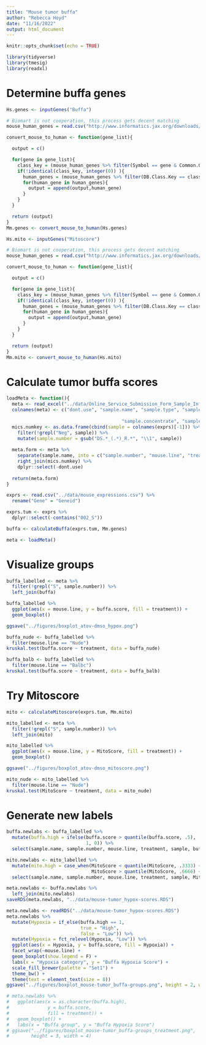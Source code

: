 ```yaml
---
title: "Mouse tumor buffa"
author: "Rebecca Hoyd"
date: "11/16/2022"
output: html_document
---
```


```r
knitr::opts_chunk$set(echo = TRUE)

library(tidyverse)
library(tmesig)
library(readxl)

```

# Determine buffa genes

```r
Hs.genes <- inputGenes("Buffa")

# Biomart is not cooperation, this process gets decent matching
mouse_human_genes = read.csv("http://www.informatics.jax.org/downloads/reports/HOM_MouseHumanSequence.rpt",sep="\t")

convert_mouse_to_human <- function(gene_list){

  output = c()

  for(gene in gene_list){
    class_key = (mouse_human_genes %>% filter(Symbol == gene & Common.Organism.Name=="human"))[['DB.Class.Key']]
    if(!identical(class_key, integer(0)) ){
      human_genes = (mouse_human_genes %>% filter(DB.Class.Key == class_key & Common.Organism.Name=="mouse, laboratory"))[,"Symbol"]
      for(human_gene in human_genes){
        output = append(output,human_gene)
      }
    }
  }

  return (output)
}
Mm.genes <- convert_mouse_to_human(Hs.genes)
```
```r
Hs.mito <- inputGenes("Mitoscore")

# Biomart is not cooperation, this process gets decent matching
mouse_human_genes = read.csv("http://www.informatics.jax.org/downloads/reports/HOM_MouseHumanSequence.rpt",sep="\t")

convert_mouse_to_human <- function(gene_list){

  output = c()

  for(gene in gene_list){
    class_key = (mouse_human_genes %>% filter(Symbol == gene & Common.Organism.Name=="human"))[['DB.Class.Key']]
    if(!identical(class_key, integer(0)) ){
      human_genes = (mouse_human_genes %>% filter(DB.Class.Key == class_key & Common.Organism.Name=="mouse, laboratory"))[,"Symbol"]
      for(human_gene in human_genes){
        output = append(output,human_gene)
      }
    }
  }

  return (output)
}
Mm.mito <- convert_mouse_to_human(Hs.mito)
```

# Calculate tumor buffa scores

```r
loadMeta <- function(){
  meta <- read_excel("../data/Online_Service_Submission_Form_Sample_Info_and_Group_Comparison-zymo.xlsx", sheet = 2)
  colnames(meta) <- c("dont.use", "sample.name", "sample.type", "sample.in",
  
                                          "sample.concentrate", "sample.volume", "sample.hazardous")
  mics.numkey <- as.data.frame(cbind(sample = colnames(exprs)[-1])) %>%
    filter(!grepl("Neg", sample)) %>%
    mutate(sample.number = gsub("DS.*_(.*)_R.*", "\\1", sample))
  
  meta.form <- meta %>%
    separate(sample.name, into = c("sample.number", "mouse.line", "treatment"), remove = F) %>%
    right_join(mics.numkey) %>%
    dplyr::select(-dont.use)
  
  return(meta.form)
}
```

```r
exprs <- read.csv("../data/mouse_expressions.csv") %>%
  rename("Gene" = "Geneid")

exprs.tum <- exprs %>%
  dplyr::select(-contains("002_S"))

buffa <- calculateBuffa(exprs.tum, Mm.genes)

meta <- loadMeta()
```

# Visualize groups

```r
buffa_labelled <- meta %>%
  filter(!grepl("S", sample.number)) %>%
  left_join(buffa)

buffa_labelled %>%
  ggplot(aes(x = mouse.line, y = buffa.score, fill = treatment)) +
  geom_boxplot()

ggsave("../figures/boxplot_atov-dmso_hypox.png")
```

```r
buffa_nude <- buffa_labelled %>%
  filter(mouse.line == "Nude")
kruskal.test(buffa.score ~ treatment, data = buffa_nude)

buffa_balb <- buffa_labelled %>%
  filter(mouse.line == "Balbc")
kruskal.test(buffa.score ~ treatment, data = buffa_balb)
```

# Try Mitoscore

```r
mito <- calculateMitoscore(exprs.tum, Mm.mito)

mito_labelled <- meta %>%
  filter(!grepl("S", sample.number)) %>%
  left_join(mito)

mito_labelled %>%
  ggplot(aes(x = mouse.line, y = MitoScore, fill = treatment)) +
  geom_boxplot()

ggsave("../figures/boxplot_atov-dmso_mitoscore.png")
```

```r
mito_nude <- mito_labelled %>%
  filter(mouse.line == "Nude")
kruskal.test(MitoScore ~ treatment, data = mito_nude)
```

# Generate new labels

```r
buffa.newlabs <- buffa_labelled %>%
  mutate(buffa.high = ifelse(buffa.score > quantile(buffa.score, .5),
                             1, 0)) %>%
  select(sample.name, sample.number, mouse.line, treatment, sample, buffa.score, buffa.high)

mito.newlabs <- mito_labelled %>%
  mutate(mito.high = case_when(MitoScore < quantile(MitoScore, .3333) ~ 0,
                               MitoScore > quantile(MitoScore, .6666) ~ 1)) %>%
  select(sample.name, sample.number, mouse.line, treatment, sample, MitoScore, mito.high)

meta.newlabs <- buffa.newlabs %>%
  left_join(mito.newlabs)
saveRDS(meta.newlabs, "../data/mouse-tumor_hypox-scores.RDS")
```

```r
meta.newlabs <- readRDS("../data/mouse-tumor_hypox-scores.RDS")
meta.newlabs %>% 
  mutate(Hypoxia = if_else(buffa.high == 1, 
                           true = "High",
                           false = "Low")) %>%
  mutate(Hypoxia = fct_relevel(Hypoxia, "Low")) %>%
  ggplot(aes(x = Hypoxia, y = buffa.score, fill = Hypoxia)) +
  facet_wrap(~mouse.line) +
  geom_boxplot(show.legend = F) +
  labs(x = "Hypoxia category", y = "Buffa Hypoxia Score") +
  scale_fill_brewer(palette = "Set1") +
  theme_bw() +
  theme(text = element_text(size = 8))
ggsave("../figures/boxplot_mouse-tumor_buffa-groups.png", height = 2, width = 2)

# meta.newlabs %>% 
#   ggplot(aes(x = as.character(buffa.high), 
#              y = buffa.score,
#              fill = treatment)) +
#   geom_boxplot() +
#   labs(x = "Buffa group", y = "Buffa Hypoxia Score")
# ggsave("../figures/boxplot_mouse-tumor_buffa-groups_treatment.png",
#        height = 3, width = 4)

```